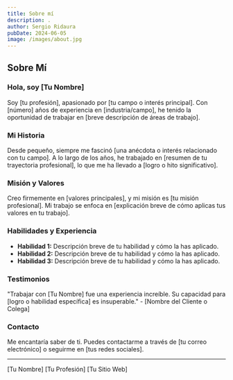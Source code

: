 ```yaml
---
title: Sobre mí
description: .
author: Sergio Ridaura
pubDate: 2024-06-05
image: /images/about.jpg
---
```


## Sobre Mí

### Hola, soy [Tu Nombre]

Soy [tu profesión], apasionado por [tu campo o interés principal]. Con [número] años de experiencia en [industria/campo], he tenido la oportunidad de trabajar en [breve descripción de áreas de trabajo].

### Mi Historia

Desde pequeño, siempre me fascinó [una anécdota o interés relacionado con tu campo]. A lo largo de los años, he trabajado en [resumen de tu trayectoria profesional], lo que me ha llevado a [logro o hito significativo].

### Misión y Valores

Creo firmemente en [valores principales], y mi misión es [tu misión profesional]. Mi trabajo se enfoca en [explicación breve de cómo aplicas tus valores en tu trabajo].

### Habilidades y Experiencia

- **Habilidad 1:** Descripción breve de tu habilidad y cómo la has aplicado.
- **Habilidad 2:** Descripción breve de tu habilidad y cómo la has aplicado.
- **Habilidad 3:** Descripción breve de tu habilidad y cómo la has aplicado.

### Testimonios

"Trabajar con [Tu Nombre] fue una experiencia increíble. Su capacidad para [logro o habilidad específica] es insuperable." - [Nombre del Cliente o Colega]

### Contacto

Me encantaría saber de ti. Puedes contactarme a través de [tu correo electrónico] o seguirme en [tus redes sociales].

---

[Tu Nombre]
[Tu Profesión]
[Tu Sitio Web]
